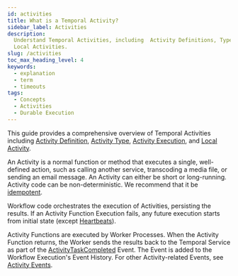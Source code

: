 ```yaml
---
id: activities
title: What is a Temporal Activity?
sidebar_label: Activities
description:
  Understand Temporal Activities, including  Activity Definitions, Types, Executions, idempotency, cancellations, and
  Local Activities.
slug: /activities
toc_max_heading_level: 4
keywords:
  - explanation
  - term
  - timeouts
tags:
  - Concepts
  - Activities
  - Durable Execution
---
```


This guide provides a comprehensive overview of Temporal Activities including
[Activity Definition](/activity-definition), [Activity Type](/activity-definition#activity-type),
[Activity Execution](/activity-execution), and [Local Activity](/local-activity).

An Activity is a normal function or method that executes a single, well-defined action, such as calling another service,
transcoding a media file, or sending an email message. An Activity can either be short or long-running. Activity code
can be non-deterministic. We recommend that it be [idempotent](/activity-definition#idempotency).

Workflow code orchestrates the execution of Activities, persisting the results. If an Activity Function Execution fails,
any future execution starts from initial state (except
[Heartbeats](/encyclopedia/detecting-activity-failures#activity-heartbeat)).

Activity Functions are executed by Worker Processes. When the Activity Function returns, the Worker sends the results
back to the Temporal Service as part of the [ActivityTaskCompleted](/references/events#activitytaskcompleted) Event. The
Event is added to the Workflow Execution's Event History. For other Activity-related Events, see
[Activity Events](/workflow-execution/event#activity-events).
